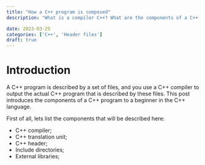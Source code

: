 ```yaml
---
title: "How a C++ program is composed"
description: "What is a compiler C++? What are the components of a C++ program? Which purpose they fulfill? These are the questions I want to answer in this post"

date: 2023-03-25
categories: ['C++', 'Header files']
draft: true
---
```


# Introduction

A C++ program is described by a set of files, and you use a C++ compiler to output the actual C++ program that is described by these files. This post introduces the components of a C++ program to a beginner in the C++ language.

First of all, lets list the components that will be described here:

- C++ compiler;
- C++ translation unit;
- C++ header;
- Include directories;
- External libraries;

